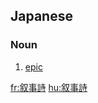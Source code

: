 ==Japanese==
{{ja-kanjitab|じょ|じ|し|yomi=on}}

===Noun===
{{ja-noun|じょじし}}

# [[epic]] {{gloss|extended narrative poem}}

[[fr:叙事詩]]
[[hu:叙事詩]]